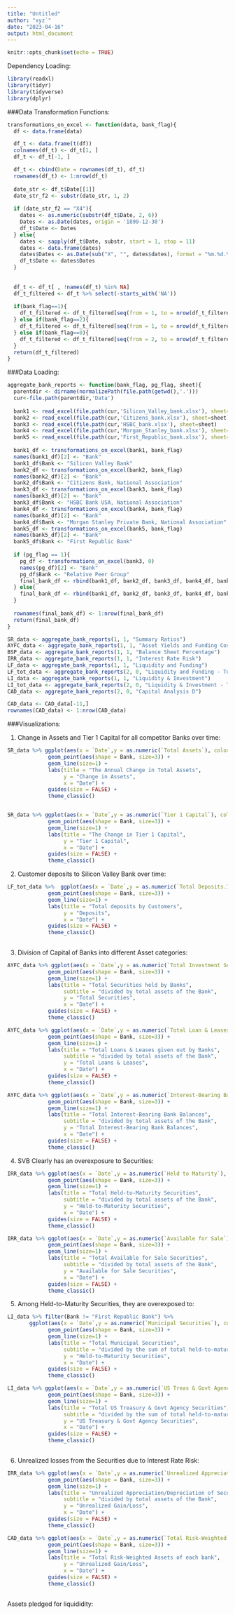 ```yaml
---
title: "Untitled"
author: "xyz`"
date: "2023-04-16"
output: html_document
---
```


```r
knitr::opts_chunk$set(echo = TRUE)
```


Dependency Loading:

```r
library(readxl)
library(tidyr)
library(tidyverse)
library(dplyr)
```


###Data Transformation Functions:

```r
transformations_on_excel <- function(data, bank_flag){
  df <- data.frame(data)

  df_t <- data.frame(t(df))
  colnames(df_t) <- df_t[1, ]
  df_t <- df_t[-1, ]

  df_t <- cbind(Date = rownames(df_t), df_t)
  rownames(df_t) <- 1:nrow(df_t)
  
  date_str <- df_t$Date[[1]]
  date_str_f2 <- substr(date_str, 1, 2)
  
  if (date_str_f2 == "X4"){
    dates <- as.numeric(substr(df_t$Date, 2, 6))
    Dates <- as.Date(dates, origin = '1899-12-30')
    df_t$Date <- Dates
  } else{
    dates <- sapply(df_t$Date, substr, start = 1, stop = 11)
    dates <- data.frame(dates)
    dates$Dates <- as.Date(sub("X", "", dates$dates), format = "%m.%d.%Y")
    df_t$Date <- dates$Dates
  }
  
  
  df_t <- df_t[ , !names(df_t) %in% NA]
  df_t_filtered <- df_t %>% select(-starts_with('NA'))
  
  if(bank_flag==1){
    df_t_filtered <- df_t_filtered[seq(from = 1, to = nrow(df_t_filtered), by = 3),]
  } else if(bank_flag==2){
    df_t_filtered <- df_t_filtered[seq(from = 1, to = nrow(df_t_filtered), by = 1),]
  } else if(bank_flag==0){
    df_t_filtered <- df_t_filtered[seq(from = 2, to = nrow(df_t_filtered), by = 3),]
  }
  return(df_t_filtered)
}
```


###Data Loading:

```r
aggregate_bank_reports <- function(bank_flag, pg_flag, sheet){
  parentdir <- dirname(normalizePath(file.path(getwd(),'.')))
  cur<-file.path(parentdir,'Data')
  
  bank1 <- read_excel(file.path(cur,'Silicon_Valley_bank.xlsx'), sheet=sheet)
  bank2 <- read_excel(file.path(cur,'Citizens_bank.xlsx'), sheet=sheet)
  bank3 <- read_excel(file.path(cur,'HSBC_bank.xlsx'), sheet=sheet)
  bank4 <- read_excel(file.path(cur,'Morgan_Stanley_bank.xlsx'), sheet=sheet)
  bank5 <- read_excel(file.path(cur,'First_Republic_bank.xlsx'), sheet=sheet)
  
  bank1_df <- transformations_on_excel(bank1, bank_flag)
  names(bank1_df)[2] <- "Bank"
  bank1_df$Bank <- "Silicon Valley Bank"
  bank2_df <- transformations_on_excel(bank2, bank_flag)
  names(bank2_df)[2] <- "Bank"
  bank2_df$Bank <- "Citizens Bank, National Association"
  bank3_df <- transformations_on_excel(bank3, bank_flag)
  names(bank3_df)[2] <- "Bank"
  bank3_df$Bank <- "HSBC Bank USA, National Association"
  bank4_df <- transformations_on_excel(bank4, bank_flag)
  names(bank4_df)[2] <- "Bank"
  bank4_df$Bank <- "Morgan Stanley Private Bank, National Association"
  bank5_df <- transformations_on_excel(bank5, bank_flag)
  names(bank5_df)[2] <- "Bank"
  bank5_df$Bank <- "First Republic Bank"
  
  if (pg_flag == 1){
    pg_df <- transformations_on_excel(bank3, 0)
    names(pg_df)[2] <- "Bank"
    pg_df$Bank <- "Relative Peer Group"
    final_bank_df <- rbind(bank1_df, bank2_df, bank3_df, bank4_df, bank5_df, pg_df)
  } else{
    final_bank_df <- rbind(bank1_df, bank2_df, bank3_df, bank4_df, bank5_df)
  }
  
  rownames(final_bank_df) <- 1:nrow(final_bank_df)
  return(final_bank_df)
}
```


```r
SR_data <- aggregate_bank_reports(1, 1, "Summary Ratios")
AYFC_data <- aggregate_bank_reports(1, 1, "Asset Yields and Funding Costs")
BSP_data <- aggregate_bank_reports(1, 1, "Balance Sheet Percentage")
IRR_data <- aggregate_bank_reports(1, 1, "Interest Rate Risk")
LF_data <- aggregate_bank_reports(1, 1, "Liquidity and Funding")
LF_tot_data <- aggregate_bank_reports(2, 0, "Liquidity and Funding - Totals")
LI_data <- aggregate_bank_reports(1, 1, "Liquidity & Investment")
LI_tot_data <- aggregate_bank_reports(2, 0, "Liquidity & Investment - Totals")
CAD_data <- aggregate_bank_reports(2, 0, "Capital Analysis D")

CAD_data <- CAD_data[-11,]
rownames(CAD_data) <- 1:nrow(CAD_data)
```


###Visualizations:


1) Change in Assets and Tier 1 Capital for all competitor Banks over time:

```r

SR_data %>% ggplot(aes(x = `Date`,y = as.numeric(`Total Assets`), color = Bank)) +
             geom_point(aes(shape = Bank, size=3)) +
             geom_line(size=1) +
             labs(title = "The Annual Change in Total Assets",
                  y = "Change in Assets",
                  x = "Date") + 
             guides(size = FALSE) +
             theme_classic()


SR_data %>% ggplot(aes(x = `Date`,y = as.numeric(`Tier 1 Capital`), color = Bank)) +
             geom_point(aes(shape = Bank, size=3)) +
             geom_line(size=1) +
             labs(title = "The Change in Tier 1 Capital",
                  y = "Tier 1 Capital",
                  x = "Date") + 
             guides(size = FALSE) +
             theme_classic()

```




2) Customer deposits to Silicon Valley Bank over time:

```r

LF_tot_data %>%  ggplot(aes(x = `Date`,y = as.numeric(`Total Deposits.1`), color = Bank)) +
             geom_point(aes(shape = Bank, size=3)) +
             geom_line(size=1) + 
             labs(title = "Total deposits by Customers",
                  y = "Deposits",
                  x = "Date") +  
             guides(size = FALSE) +
             theme_classic()
  
```



3) Division of Capital of Banks into different Asset categories:

```r

AYFC_data %>% ggplot(aes(x = `Date`,y = as.numeric(`Total Investment Securities`), color = Bank)) +
             geom_point(aes(shape = Bank, size=3)) +
             geom_line(size=1) + 
             labs(title = "Total Securities held by Banks", 
                  subtitle = "divided by total assets of the Bank",
                  y = "Total Securities",
                  x = "Date") +  
             guides(size = FALSE) +
             theme_classic()

AYFC_data %>% ggplot(aes(x = `Date`,y = as.numeric(`Total Loan & Leases`), color = Bank)) +
             geom_point(aes(shape = Bank, size=3)) +
             geom_line(size=1) + 
             labs(title = "Total Loans & Leases given out by Banks", 
                  subtitle = "divided by total assets of the Bank",
                  y = "Total Loans & Leases",
                  x = "Date") +  
             guides(size = FALSE) +
             theme_classic()

AYFC_data %>% ggplot(aes(x = `Date`,y = as.numeric(`Interest-Bearing Bank Balances`), color = Bank)) +
             geom_point(aes(shape = Bank, size=3)) +
             geom_line(size=1) + 
             labs(title = "Total Interest-Bearing Bank Balances", 
                  subtitle = "divided by total assets of the Bank",
                  y = "Total Interest-Bearing Bank Balances",
                  x = "Date") +  
             guides(size = FALSE) +
             theme_classic()


```



4) SVB Clearly has an overexposure to Securities:

```r

IRR_data %>% ggplot(aes(x = `Date`,y = as.numeric(`Held to Maturity`), color = Bank)) +
             geom_point(aes(shape = Bank, size=3)) +
             geom_line(size=1) + 
             labs(title = "Total Held-to-Maturity Securities", 
                  subtitle = "divided by total assets of the Bank",
                  y = "Held-to-Maturity Securities",
                  x = "Date") +  
             guides(size = FALSE) +
             theme_classic()

IRR_data %>% ggplot(aes(x = `Date`,y = as.numeric(`Available for Sale`), color = Bank)) +
             geom_point(aes(shape = Bank, size=3)) +
             geom_line(size=1) + 
             labs(title = "Total Available for Sale Securities", 
                  subtitle = "divided by total assets of the Bank",
                  y = "Available for Sale Securities",
                  x = "Date") +  
             guides(size = FALSE) +
             theme_classic()

```



5) Among Held-to-Maturity Securities, they are overexposed to:

```r

LI_data %>% filter(Bank != "First Republic Bank") %>%
       ggplot(aes(x = `Date`,y = as.numeric(`Municipal Securities`), color = Bank)) +
             geom_point(aes(shape = Bank, size=3)) +
             geom_line(size=1) + 
             labs(title = "Total Municipal Securities", 
                  subtitle = "divided by the sum of total held-to-maturity Securities of the Bank",
                  y = "Held-to-Maturity Securities",
                  x = "Date") +  
             guides(size = FALSE) +
             theme_classic()

LI_data %>% ggplot(aes(x = `Date`,y = as.numeric(`US Treas & Govt Agencies`), color = Bank)) +
             geom_point(aes(shape = Bank, size=3)) +
             geom_line(size=1) + 
             labs(title = "Total US Treasury & Govt Agency Securities", 
                  subtitle = "divided by the sum of total held-to-maturity Securities of the Bank",
                  y = "US Treasury & Govt Agency Securities",
                  x = "Date") +  
             guides(size = FALSE) +
             theme_classic()
  
```



6) Unrealized losses from the Securities due to Interest Rate Risk:

```r

IRR_data %>% ggplot(aes(x = `Date`,y = as.numeric(`Unrealized Appreciation/Depreciation`), color = Bank)) +
             geom_point(aes(shape = Bank, size=3)) +
             geom_line(size=1) + 
             labs(title = "Unrealized Appreciation/Depreciation of Securities", 
                  subtitle = "divided by total assets of the Bank",
                  y = "Unrealized Gain/Loss",
                  x = "Date") +  
             guides(size = FALSE) +
             theme_classic()

CAD_data %>% ggplot(aes(x = `Date`,y = as.numeric(`Total Risk-Weighted Assets`), color = Bank)) +
             geom_point(aes(shape = Bank, size=3)) +
             geom_line(size=1) + 
             labs(title = "Total Risk-Weighted Assets of each bank",
                  y = "Unrealized Gain/Loss",
                  x = "Date") +  
             guides(size = FALSE) +
             theme_classic()
  
```


Assets pledged for liquididity:








